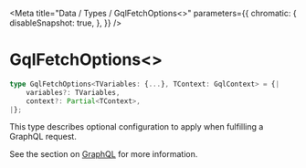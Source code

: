 
<Meta
    title="Data / Types / GqlFetchOptions<>"
    parameters={{
        chromatic: {
            disableSnapshot: true,
        },
    }}
/>

# GqlFetchOptions&lt;&gt;

```ts
type GqlFetchOptions<TVariables: {...}, TContext: GqlContext> = {|
    variables?: TVariables,
    context?: Partial<TContext>,
|};
```

This type describes optional configuration to apply when fulfilling a GraphQL request.

See the section on [GraphQL](/docs/data-graphql--page) for more information.
